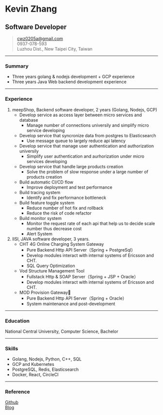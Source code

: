 # Kevin Zhang
## Software Developer
> [cwz0205a@gmail.com](mailto:cwz0205a@gmail.com)  
> 0937-078-593  
> Luzhou Dist., New Taipei City, Taiwan 

------

### Summary
* Three years golang & nodejs development + GCP experience
* Three years Java Web backend development experience

------

### Experience
1. meepShop, Backend software developer, 2 years (Golang, Nodejs, GCP)
    * Develop service as access layer between micro services and database
        + Manage number of connections universily and simplify micro service developing 
    * Develop service that syncronize data from postgres to Elasticsearch
        + Use message queue to largely reduce api latency
    * Develop service that manage user authentication and authorization universily
        + Simplify user authentication and aurhorization under micro services developing
    * Develop service that handle large products creation
        + Solve the problem of slow response under a large number of products creation
    * Build automatic CI/CD flow
        + Improve deployment and test performance
    * Build tracing system
        + Identify and fix performance bottleneck
    * Build feature toggle system
        + Reduce number of hot fix and rollback
        + Reduce the risk of code refactor
    * Build monitor system
        + Monitor the request rate of each api that help us to decide scale number thus decrease cost
        + Alert System
2. IISI, JAVA software developer, 3 years.
    * CHT 4G Online Charging System Gateway
        + Pure Backend Http API Server（Spring + PostgreSql）
        + Develop modules interact with internal systems of Ericsson and CHT.
        + SQL Query Optimization
    * Vod Structure Management Tool
        + Fullstack Http & SOAP Server（Spring + JSP + Oracle）
        + Develop modules interact with internal systems of Ericsson and CHT.
    * MOD Provision Gateway
        + Pure Backend Http API Server（Spring + Oracle）
        + System maintenance and post-development

-----

### Education
National Central University, Computer Science, Bachelor

-----

### Skills
* Golang, Nodejs, Python, C++, SQL
* GCP and Kubernetes
* PostgreSQL, Redis, Elasticsearch
* Docker, React, CircleCI

-----

### Reference
[Github](https://github.com/cwza)  
[Blog](https://gatsby-blog.cwza.vercel.app)  